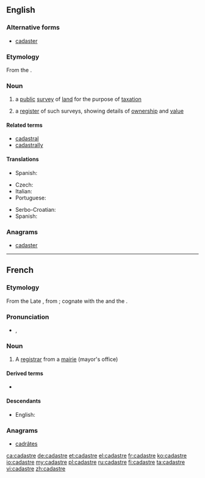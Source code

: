 ==English==

{{wikipedia}}

===Alternative forms===
* [[cadaster]] {{qualifier|rare}}

===Etymology===
From the {{etyl|fr|en}} {{term|cadastre|lang=fr}}.

===Noun===
{{en-noun}}

# {{cartography}} a [[public]] [[survey]] of [[land]] for the purpose of [[taxation]]
# a [[register]] of such surveys, showing details of [[ownership]] and [[value]]

====Related terms====
* [[cadastral]]
* [[cadastrally]]

====Translations====
{{trans-top|(cartography) a public survey of land}}
* Spanish: {{t|es|catastro|m}}
{{trans-mid}}
{{trans-bottom}}

{{trans-top|register}}
* Czech: {{t-|cs|katastr|m}}
* Italian: {{t+|it|catasto|m}}
* Portuguese: {{t-|pt|cadastro}}
{{trans-mid}}
* Serbo-Croatian: {{t|sh|катастар|m|tr=katastar|sc=Cyrl}}
* Spanish: {{t|es|catastro|m}}
{{trans-bottom}}

===Anagrams===
* [[cadaster#English|cadaster]]

----

==French==

===Etymology===
From the Late {{etyl|la|fr}} {{term|capitastrum||register of the polltax|lang=la}}, from {{term|caput||head”, “poll|lang=la}}; cognate with the {{etyl|it|-}} {{term|catastro|lang=it}} and the {{etyl|es|-}} {{term|catastro|lang=es}}.

===Pronunciation===
* {{IPA|/ka.dastʁ/|lang=fr}}, {{X-SAMPA|/ka.dastR/}}

===Noun===
{{fr-noun|m}}

# A [[registrar]] from a [[mairie]] (mayor's office)

====Derived terms====
* {{l|fr|cadastral}}

====Descendants====
* English: {{l|en|cadastre}}

===Anagrams===
* [[cadrâtes#French|cadrâtes]]

[[ca:cadastre]]
[[de:cadastre]]
[[et:cadastre]]
[[el:cadastre]]
[[fr:cadastre]]
[[ko:cadastre]]
[[io:cadastre]]
[[my:cadastre]]
[[pl:cadastre]]
[[ru:cadastre]]
[[fi:cadastre]]
[[ta:cadastre]]
[[vi:cadastre]]
[[zh:cadastre]]